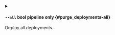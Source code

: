 
<details className="config-field -function" data-expandable="false">
<summary>

#### `--all` <span class="config-field-type">bool</span> <span class="config-field-enum"></span> <span class="config-field-default -return"></span> <span class="config-field-required" data-required="false">pipeline only</span>  {#purge_deployments-all}

Deploy all deployments

</summary>



</details>
